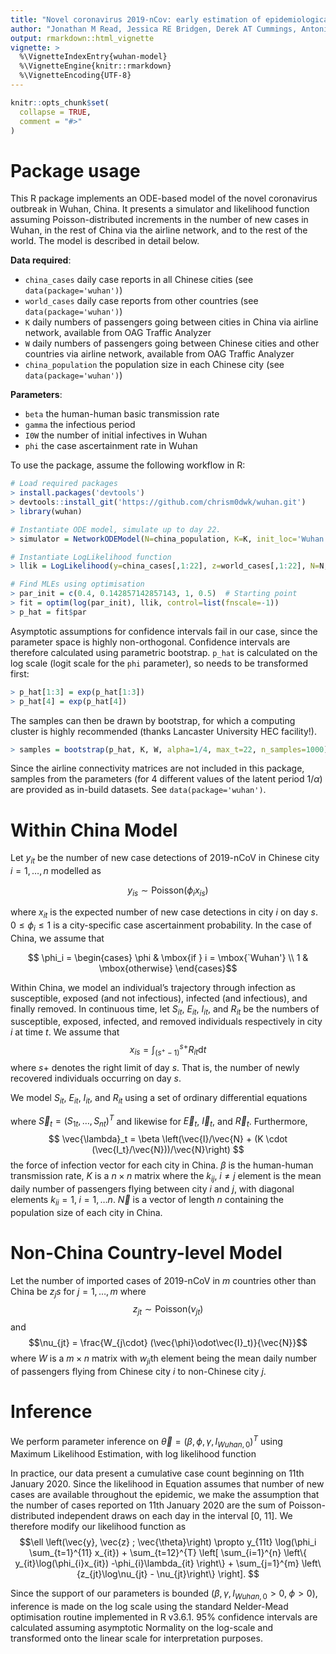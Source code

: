 ```yaml
---
title: "Novel coronavirus 2019-nCov: early estimation of epidemiological parameters and epidemic predictions."
author: "Jonathan M Read, Jessica RE Bridgen, Derek AT Cummings, Antonia Ho, Chris P Jewell"
output: rmarkdown::html_vignette
vignette: >
  %\VignetteIndexEntry{wuhan-model}
  %\VignetteEngine{knitr::rmarkdown}
  %\VignetteEncoding{UTF-8}
---
```


```r
knitr::opts_chunk$set(
  collapse = TRUE,
  comment = "#>"
)
```

# Package usage

This R package implements an ODE-based model of the novel coronavirus
outbreak in Wuhan, China.  It presents a simulator and likelihood function
assuming Poisson-distributed increments in the number of new cases in Wuhan,
in the rest of China via the airline network, and to the rest of the world.  The model is described
in detail below.

__Data required__: 

* `china_cases` daily case reports in all Chinese cities (see `data(package='wuhan')`)
* `world_cases` daily case reports from other countries (see `data(package='wuhan')`)
* `K` daily numbers of passengers going between cities in China via airline network, available from OAG Traffic Analyzer
* `W` daily numbers of passengers going between Chinese cities and other countries via airline network, available from OAG Traffic Analyzer
* `china_population` the population size in each Chinese city (see `data(package='wuhan')`)
    
__Parameters__:

* `beta` the human-human basic transmission rate
* `gamma` the infectious period
* `I0W` the number of initial infectives in Wuhan
* `phi` the case ascertainment rate in Wuhan
    
To use the package, assume the following workflow in R:

````r
# Load required packages
> install.packages('devtools')
> devtools::install_git('https://github.com/chrism0dwk/wuhan.git')
> library(wuhan)

# Instantiate ODE model, simulate up to day 22.
> simulator = NetworkODEModel(N=china_population, K=K, init_loc='Wuhan', alpha=1/4, max_t=22) 

# Instantiate LogLikelihood function
> llik = LogLikelihood(y=china_cases[,1:22], z=world_cases[,1:22], N=N, K=K, W=W, sim_fun=simulator)

# Find MLEs using optimisation
> par_init = c(0.4, 0.142857142857143, 1, 0.5)  # Starting point
> fit = optim(log(par_init), llik, control=list(fnscale=-1))
> p_hat = fit$par
````

Asymptotic assumptions for confidence intervals fail in our case, since the
parameter space is highly non-orthogonal.  Confidence intervals are therefore
calculated using parametric bootstrap.  `p_hat` is calculated on the log scale (logit scale
for the `phi` parameter), so needs to be transformed first:

````r
> p_hat[1:3] = exp(p_hat[1:3])
> p_hat[4] = exp(p_hat[4])
````

The samples can then be drawn by bootstrap, for which a computing cluster is
highly recommended (thanks Lancaster University HEC facility!).
````r
> samples = bootstrap(p_hat, K, W, alpha=1/4, max_t=22, n_samples=1000)
````

Since the airline connectivity matrices are not included in this package, samples 
from the parameters (for 4 different values of the latent period $1/\alpha$) are 
provided as in-build datasets.  See `data(package='wuhan')`.


# Within China Model

Let $y_{it}$ be the number of new case detections of 2019-nCoV in Chinese city $i=1,\dots,n$
modelled as

$$ y_{is} \sim \mbox{Poisson}(\phi_i x_{is})$$

where $x_{it}$ is the expected number of new case detections in city $i$ on
day $s$.  $0 \leq \phi_i \leq 1$ is a city-specific case ascertainment 
probability.  In the case of China, we assume that

$$ \phi_i = \begin{cases} \phi & \mbox{if } i = \mbox{`Wuhan'} \\ 1 & \mbox{otherwise} \end{cases}$$

Within China, we model an individual's trajectory through infection as 
susceptible, exposed (and not infectious), infected (and infectious), and finally
removed.  In continuous time, let $S_{it}$, $E_{it}$, $I_{it}$, and $R_{it}$
be the numbers of susceptible, exposed, infected, and removed individuals 
respectively in city $i$ at time $t$.  We assume that
$$ x_{is} = \int_{(s^+-1)}^{s+} R_{it} \mathrm{d}t $$
where $s+$ denotes the right limit of day $s$.  That is, the number of newly
recovered individuals occurring on day $s$.

We model $S_{it}$, $E_{it}$, $I_{it}$, and $R_{it}$ using a set of ordinary differential equations

\begin{eqnarray*}
	\frac{\mathrm{d}\vec{S}_t}{\mathrm{d}t} & = & -\vec{S}_t \odot \vec{\lambda}_t \\
	\frac{\mathrm{d}\vec{E}_t}{\mathrm{d}t} & = & \vec{S}_t \odot \vec{\lambda}_t - \alpha \vec{E}_t \\
	\frac{\mathrm{d}\vec{I}_t}{\mathrm{d}t} & = & \alpha \vec{E}_t - \gamma \vec{I}_t \\
	\frac{\mathrm{d}\vec{R}_t}{\mathrm{d}t} & = & \gamma \vec{I}_t
\end{eqnarray*}
where $\vec{S}_t = (S_{1t},\dots,S_{nt})^T$ and likewise for $\vec{E}_t$, $\vec{I}_t$, and $\vec{R}_t$.  Furthermore,
$$ \vec{\lambda}_t = \beta \left(\vec{I}/\vec{N} + (K \cdot (\vec{I_t}/\vec{N}))/\vec{N}\right) $$
the force of infection vector for each city in China.  $\beta$ is the human-human transmission rate, $K$ is a $n \times n$ matrix where the $k_{ij},\; i \ne j$ element is the mean daily number of passengers flying between city $i$ and $j$, with diagonal elements $k_{ii} = 1, \; i=1,\dots n$. $\vec{N}$ is a vector of length $n$ containing the population size of each city in China.   
	

# Non-China Country-level Model

	
Let the number of imported cases of 2019-nCoV in $m$ countries other than China be $z_js$ for $j=1,\dots,m$ where
$$z_{jt} \sim \mbox{Poisson}(\nu_{jt})$$
and
$$\nu_{jt} = \frac{W_{j\cdot} (\vec{\phi}\odot\vec{I}_t)}{\vec{N}}$$
where $W$ is a $m \times n$ matrix with $w_{ji}$th element being the mean daily number of passengers flying from Chinese city $i$ to non-Chinese city $j$.

# Inference

We perform parameter inference on $\vec{\theta} = (\beta, \phi, \gamma, I_{Wuhan,0})^T$ using Maximum Likelihood Estimation, with log likelihood function
\begin{equation} \label{eq:lik}
\ell \left(\vec{y}, \vec{z} ; \vec{\theta}\right) \propto \sum_{t=1}^{T} \left[ \sum_{i=1}^{n} \left\{ y_{it}\log(\phi_{i}x_{it}) -\phi_{i}\lambda_{it} \right\} + \sum_{j=1}^{m} \left\{z_{jt}\log\nu_{jt} - \nu_{jt}\right\} \right].
\end{equation}

In practice, our data present a cumulative case count beginning on 11th January 2020.  Since the likelihood in Equation \ref{eq:lik} assumes that number of new cases are available throughout the epidemic, we make the assumption that the number of cases reported on 11th January 2020 are the sum of Poisson-distributed independent draws on each day in the interval [0, 11].  We therefore modify our likelihood function as
$$\ell \left(\vec{y}, \vec{z} ; \vec{\theta}\right) \propto y_{11t} \log(\phi_i \sum_{t=1}^{11} x_{it}) + \sum_{t=12}^{T} \left[ \sum_{i=1}^{n} \left\{ y_{it}\log(\phi_{i}x_{it}) -\phi_{i}\lambda_{it} \right\} + \sum_{j=1}^{m} \left\{z_{jt}\log\nu_{jt} - \nu_{jt}\right\} \right]. 
$$

Since the support of our parameters is bounded ($\beta, \gamma, I_{Wuhan,0} > 0,\; \phi > 0$), inference is made on the log scale using the standard Nelder-Mead optimisation routine implemented in R v3.6.1.  95\% confidence intervals are calculated assuming asymptotic Normality on the log-scale and transformed onto the linear scale for interpretation purposes.


